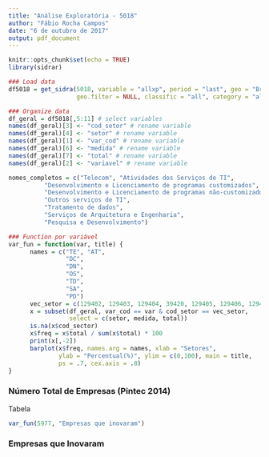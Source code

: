 ```yaml
---
title: "Análise Exploratória - 5018"
author: "Fábio Rocha Campos"
date: "6 de outubro de 2017"
output: pdf_document
---
```


```r
knitr::opts_chunk$set(echo = TRUE)
library(sidrar)

### Load data
df5018 = get_sidra(5018, variable = "allxp", period = "last", geo = "Brazil",
                   geo.filter = NULL, classific = "all", category = "all", header = TRUE,format = 4, digits = "default", api = NULL)

### Organize data
df_geral = df5018[,5:11] # select variables
names(df_geral)[3] <- "cod_setor" # rename variable
names(df_geral)[4] <- "setor" # rename variable
names(df_geral)[1] <- "var_cod" # rename variable
names(df_geral)[6] <- "medida" # rename variable
names(df_geral)[7] <- "total" # rename variable
names(df_geral)[2] <- "variavel" # rename variable

nomes_completos = c("Telecom", "Atividades dos Serviços de TI", 
          "Desenvolvimento e Licenciamento de programas customizados",
          "Desenvolvimento e Licenciamento de programas não-customizados",
          "Outros serviços de TI",
          "Tratamento de dados",
          "Serviços de Arquitetura e Engenharia",
          "Pesquisa e Desenvolvimento")

### Function por variável
var_fun = function(var, title) {
      names = c("TE", "AT", 
                "DC",
                "DN",
                "OS",
                "TD",
                "SA",
                "PD")
      vec_setor = c(129402, 129403, 129404, 39420, 129405, 129406, 129407, 129408, 129409, 129410)
      x = subset(df_geral, var_cod == var & cod_setor == vec_setor,
                 select = c(setor, medida, total))
      is.na(x$cod_sector)
      x$freq = x$total / sum(x$total) * 100
      print(x[,-2])
      barplot(x$freq, names.arg = names, xlab = "Setores",
              ylab = "Percentual(%)", ylim = c(0,100), main = title, 
              ps = .7, cex.axis = .8)
}
```

### Número Total de Empresas (Pintec 2014)

Tabela 
```r
var_fun(5977, "Empresas que inovaram")
```


### Empresas que Inovaram


### 





